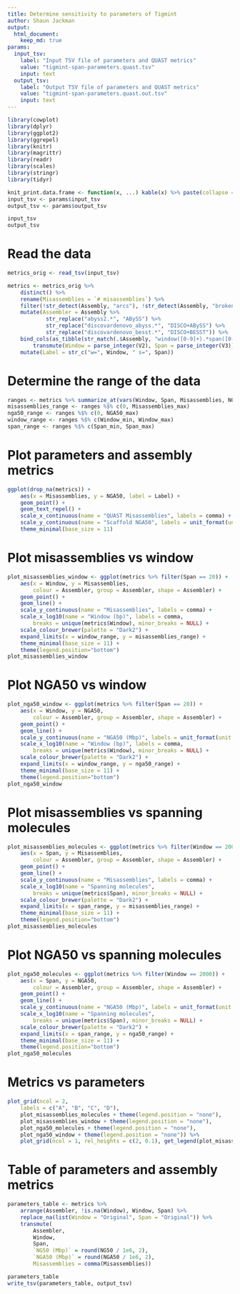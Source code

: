```yaml
---
title: Determine sensitivity to parameters of Tigmint
author: Shaun Jackman
output:
  html_document:
    keep_md: true
params:
  input_tsv:
    label: "Input TSV file of parameters and QUAST metrics"
    value: "tigmint-span-parameters.quast.tsv"
    input: text
  output_tsv:
    label: "Output TSV file of parameters and QUAST metrics"
    value: "tigmint-span-parameters.quast.out.tsv"
    input: text
---
```


```r
library(cowplot)
library(dplyr)
library(ggplot2)
library(ggrepel)
library(knitr)
library(magrittr)
library(readr)
library(scales)
library(stringr)
library(tidyr)

knit_print.data.frame <- function(x, ...) kable(x) %>% paste(collapse = "\n") %>% asis_output
input_tsv <- params$input_tsv
output_tsv <- params$output_tsv

input_tsv
output_tsv
```

# Read the data

```r
metrics_orig <- read_tsv(input_tsv)

metrics <- metrics_orig %>%
	distinct() %>%
	rename(Misassemblies = `# misassemblies`) %>%
	filter(!str_detect(Assembly, "arcs"), !str_detect(Assembly, "broken")) %>%
	mutate(Assembler = Assembly %>%
			str_replace("abyss2.*", "ABySS") %>%
			str_replace("discovardenovo_abyss.*", "DISCO+ABySS") %>%
			str_replace("discovardenovo_besst.*", "DISCO+BESST")) %>%
	bind_cols(as_tibble(str_match(.$Assembly, "window([0-9]+).*span([0-9]+)")) %>%
		transmute(Window = parse_integer(V2), Span = parse_integer(V3))) %>%
	mutate(Label = str_c("w=", Window, " s=", Span))
```

# Determine the range of the data
```r
ranges <- metrics %>% summarize_at(vars(Window, Span, Misassemblies, NGA50), funs(min, max), na.rm = TRUE)
misassemblies_range <- ranges %$% c(0, Misassemblies_max)
nga50_range <- ranges %$% c(0, NGA50_max)
window_range <- ranges %$% c(Window_min, Window_max)
span_range <- ranges %$% c(Span_min, Span_max)
```

# Plot parameters and assembly metrics
```r
ggplot(drop_na(metrics)) +
	aes(x = Misassemblies, y = NGA50, label = Label) +
	geom_point() +
	geom_text_repel() +
	scale_x_continuous(name = "QUAST Misassemblies", labels = comma) +
	scale_y_continuous(name = "Scaffold NGA50", labels = unit_format(unit = "Mbp", scale = 1e-6)) +
	theme_minimal(base_size = 11)
```

# Plot misassemblies vs window
```r
plot_misassemblies_window <- ggplot(metrics %>% filter(Span == 20)) +
	aes(x = Window, y = Misassemblies,
		colour = Assembler, group = Assembler, shape = Assembler) +
	geom_point() +
	geom_line() +
	scale_y_continuous(name = "Misassemblies", labels = comma) +
	scale_x_log10(name = "Window (bp)", labels = comma,
		breaks = unique(metrics$Window), minor_breaks = NULL) +
	scale_colour_brewer(palette = "Dark2") +
	expand_limits(x = window_range, y = misassemblies_range) +
	theme_minimal(base_size = 11) +
	theme(legend.position="bottom")
plot_misassemblies_window
```

# Plot NGA50 vs window
```r
plot_nga50_window <- ggplot(metrics %>% filter(Span == 20)) +
	aes(x = Window, y = NGA50,
		colour = Assembler, group = Assembler, shape = Assembler) +
	geom_point() +
	geom_line() +
	scale_y_continuous(name = "NGA50 (Mbp)", labels = unit_format(unit = "", scale = 1e-6)) +
	scale_x_log10(name = "Window (bp)", labels = comma,
		breaks = unique(metrics$Window), minor_breaks = NULL) +
	scale_colour_brewer(palette = "Dark2") +
	expand_limits(x = window_range, y = nga50_range) +
	theme_minimal(base_size = 11) +
	theme(legend.position="bottom")
plot_nga50_window
```

# Plot misassemblies vs spanning molecules
```r
plot_misassemblies_molecules <- ggplot(metrics %>% filter(Window == 2000)) +
	aes(x = Span, y = Misassemblies,
		colour = Assembler, group = Assembler, shape = Assembler) +
	geom_point() +
	geom_line() +
	scale_y_continuous(name = "Misassemblies", labels = comma) +
	scale_x_log10(name = "Spanning molecules",
		breaks = unique(metrics$Span), minor_breaks = NULL) +
	scale_colour_brewer(palette = "Dark2") +
	expand_limits(x = span_range, y = misassemblies_range) +
	theme_minimal(base_size = 11) +
	theme(legend.position="bottom")
plot_misassemblies_molecules
```

# Plot NGA50 vs spanning molecules
```r
plot_nga50_molecules <- ggplot(metrics %>% filter(Window == 2000)) +
	aes(x = Span, y = NGA50,
		colour = Assembler, group = Assembler, shape = Assembler) +
	geom_point() +
	geom_line() +
	scale_y_continuous(name = "NGA50 (Mbp)", labels = unit_format(unit = "", scale = 1e-6)) +
	scale_x_log10(name = "Spanning molecules",
		breaks = unique(metrics$Span), minor_breaks = NULL) +
	scale_colour_brewer(palette = "Dark2") +
	expand_limits(x = span_range, y = nga50_range) +
	theme_minimal(base_size = 11) +
	theme(legend.position="bottom")
plot_nga50_molecules
```

# Metrics vs parameters
```r
plot_grid(ncol = 2,
	labels = c("A", "B", "C", "D"),
	plot_misassemblies_molecules + theme(legend.position = "none"),
	plot_misassemblies_window + theme(legend.position = "none"),
	plot_nga50_molecules + theme(legend.position = "none"),
	plot_nga50_window + theme(legend.position = "none")) %>%
	plot_grid(ncol = 1, rel_heights = c(2, 0.1), get_legend(plot_misassemblies_molecules))
```

# Table of parameters and assembly metrics
```r
parameters_table <- metrics %>%
	arrange(Assembler, !is.na(Window), Window, Span) %>%
	replace_na(list(Window = "Original", Span = "Original")) %>%
	transmute(
		Assembler,
		Window,
		Span,
		`NG50 (Mbp)` = round(NG50 / 1e6, 2),
		`NGA50 (Mbp)` = round(NGA50 / 1e6, 2),
		Misassemblies = comma(Misassemblies))

parameters_table
write_tsv(parameters_table, output_tsv)
```
